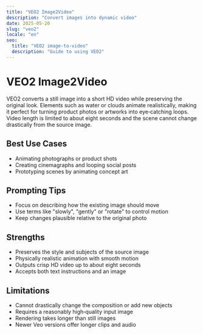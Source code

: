 ```yaml
---
title: "VEO2 Image2Video"
description: "Convert images into dynamic video"
date: 2025-05-20
slug: "veo2"
locale: "en"
seo:
  title: "VEO2 image-to-video"
  description: "Guide to using VEO2"
---
```


# VEO2 Image2Video

VEO2 converts a still image into a short HD video while preserving the original
look. Elements such as water or clouds animate realistically, making it perfect
for turning product photos or artworks into eye‑catching loops. Video length is
limited to about eight seconds and the scene cannot change drastically from the
source image.

## Best Use Cases
- Animating photographs or product shots
- Creating cinemagraphs and looping social posts
- Prototyping scenes by animating concept art

## Prompting Tips
- Focus on describing how the existing image should move
- Use terms like "slowly", "gently" or "rotate" to control motion
- Keep changes plausible relative to the original photo

## Strengths
- Preserves the style and subjects of the source image
- Physically realistic animation with smooth motion
- Outputs crisp HD video up to about eight seconds
- Accepts both text instructions and an image

## Limitations
- Cannot drastically change the composition or add new objects
- Requires a reasonably high‑quality input image
- Rendering takes longer than still images
- Newer Veo versions offer longer clips and audio
